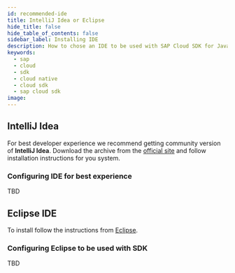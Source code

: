 ```yaml
---
id: recommended-ide
title: IntelliJ Idea or Eclipse
hide_title: false
hide_table_of_contents: false
sidebar_label: Installing IDE
description: How to chose an IDE to be used with SAP Cloud SDK for Java?
keywords:
  - sap
  - cloud
  - sdk
  - cloud native
  - cloud sdk
  - sap cloud sdk
image:
---
```


## IntelliJ Idea

For best developer experience we recommend getting community version of **IntelliJ Idea**.
Download the archive from the [official site](https://www.jetbrains.com/idea/download/#section=linux) and follow installation instructions for you system.

### Configuring IDE for best experience

TBD

## Eclipse IDE

To install follow the instructions from [Eclipse](https://www.eclipse.org/ide/).

### Configuring Eclipse to be used with SDK

TBD
